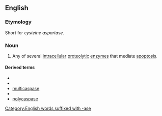 ==English==

===Etymology===
Short for ''cysteine aspartase''.

===Noun===
{{wikipedia}}
{{en-noun}}

# {{lb|en|enzyme}} Any of several [[intracellular]] [[proteolytic]] [[enzyme]]s that mediate [[apoptosis]].

====Derived terms====
* {{l|en|anticaspase}}
* {{l|en|metacaspase}}
* [[multicaspase]]
* {{l|en|paracaspase}}
* [[polycaspase]]

[[Category:English words suffixed with -ase]]